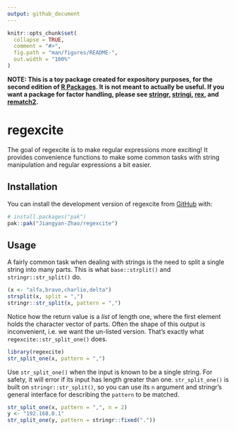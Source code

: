 ```yaml
---
output: github_document
---
```


<!-- README.md is generated from README.Rmd. Please edit that file -->

```r
knitr::opts_chunk$set(
  collapse = TRUE,
  comment = "#>",
  fig.path = "man/figures/README-",
  out.width = "100%"
)
```

**NOTE: This is a toy package created for expository purposes, for the second
edition of [R Packages](https://r-pkgs.org). It is not meant to actually be
useful. If you want a package for factor handling, please see
[stringr](https://stringr.tidyverse.org),
[stringi](https://stringi.gagolewski.com/),
[rex](https://cran.r-project.org/package=rex), and
[rematch2](https://cran.r-project.org/package=rematch2).**

# regexcite

<!-- badges: start -->
<!-- badges: end -->

The goal of regexcite is to make regular expressions more exciting!
It provides convenience functions to make some common tasks with string
manipulation and regular expressions a bit easier.

## Installation

You can install the development version of regexcite from [GitHub](https://github.com/) with:

``` r
# install.packages("pak")
pak::pak("Jiangyan-Zhao/regexcite")
```

## Usage
A fairly common task when dealing with strings is the need to split a single
string into many parts.
This is what `base::strplit()` and `stringr::str_split()` do.
```r
(x <- "alfa,bravo,charlie,delta")
strsplit(x, split = ",")
stringr::str_split(x, pattern = ",")
```

Notice how the return value is a _list_ of length one, where the first element
holds the character vector of parts. Often the shape of this output is
inconvenient, i.e. we want the un-listed version.
That's exactly what `regexcite::str_split_one()` does.
```r
library(regexcite)
str_split_one(x, pattern = ",")
```
Use `str_split_one()` when the input is known to be a single string.
For safety, it will error if its input has length greater than one.
`str_split_one()` is built on `stringr::str_split()`, so you can use its `n`
argument and stringr's general interface for describing the `pattern` to be
matched.
```r
str_split_one(x, pattern = ",", n = 2)
y <- "192.168.0.1"
str_split_one(y, pattern = stringr::fixed("."))
```
